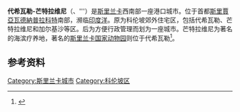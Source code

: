 {{Infobox settlement
|official_name    = 代希瓦勒-芒特拉维尼
|native_name ={{lang|ta|தெகிவளை-கல்கிசை}}<br>{{lang|si|දෙහිවල-ගල්කිස්ස}}
| settlement_type = 城市
|image_skyline    = Dehiwala-Mount Lavania.jpg
|image_caption    = 
|image_flag       = 
|image_seal       = 
|image_map        = 
|map_caption      = 
|pushpin_map      = Sri Lanka
|coordinates_region = LK
|subdivision_type = 国家
|subdivision_name = [[斯里兰卡|斯里兰卡]]
|subdivision_type1 = 省
|subdivision_name1 = [[西部省_(斯里兰卡)|西部省]]
|subdivision_type2 = 区
|subdivision_name2 = [[可伦坡区|可伦坡区]]
|leader_title     = [[市长|市长]]
|leader_name      = Mrs. Sunethra Ranasinghe
|leader_title1 = 
|leader_name1  =
|area_magnitude   = 
|area_total_km2   = 
|area_total_sq_mi = 
|area_land_km2    = 
|area_land_sq_mi  = 
|area_water_km2   = 
|area_water_sq_mi = 
|population_as_of = 2001<ref name="census">{{Cite web |url=http://www.citypopulation.de/SriLanka.html |title=Census July 17, 2001 (via citypopulation.de) |accessdate=2011-01-25 |archive-date=2012-09-17 |archive-url=https://www.webcitation.org/6AkvLWpW4?url=http://www.citypopulation.de/SriLanka.html |dead-url=no }}</ref>
|population_total = 210,546
|population_metro = 
|population_density_km2 =  <!--Don't include commas!-->
|timezone         = [[时区#UTC_.2B_6.2C_F|斯里兰卡标准时间]]
|utc_offset       = +5:30
|timezone_DST     = 夏季时间
|utc_offset_DST   = +6
|latd=6 |latm=50 |lats=23 |latNS=N |longd=79 |longm=52 |longs=33 |longEW=E
|website          = 
|footnotes        = 
}}
'''代希瓦勒-芒特拉维尼'''（{{lang-ta|'''தெகிவளை-கல்கிசை'''}}、{{lang-si|'''දෙහිවල-ගල්කිස්ස}}'''）是[[斯里兰卡|斯里兰卡]]西南部一座港口城市。位于首都[[斯里賈亞瓦德納普拉科特|斯里賈亞瓦德納普拉科特]]南部，濒临[[印度洋|印度洋]]。原为科伦坡郊外住宅区，包括代希瓦勒、芒特拉维尼和加尔基沙等区。后为方便行政管理而划为一座城市。芒特拉维尼为著名的海滨疗养地，著名的[[斯里兰卡国家动物园|斯里兰卡国家动物园]]则位于代希瓦勒<ref>{{cite book zh |author=辞海编纂委员会 |title=《辞海》（1999年版） |format=M |edition=1 |location=上海 |publisher=上海辞书出版社 |date=2000 |pages= |id= ISBN 7-5326-0630-9}}</ref>。

==参考资料==
{{reflist}}
{{coord|6|50|23|N|79|52|33|E|region:LK_type:city(200000)|display=title}}

{{DEFAULTSORT: Dehiwala-Mount Lavinia}}
[[Category:斯里兰卡城市|Category:斯里兰卡城市]]
[[Category:科伦坡区|Category:科伦坡区]]